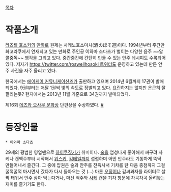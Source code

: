 [[목차]]
= 작품소개 =
[[라즈웰 호소키]]의 [[만화]]로 원제는 사케노호소미치(酒のほそ道)이다. 1994년부터 주간만화고라쿠에서 연재되고 있는 만화로 주인공 이와마 소다츠가 벌이는 다양한 음주 ~~알콜중독~~ 행각을 그리고 있다. 중간중간에 간단히 만들 수 있는 안주 레시피도 수록되어 있다. 저자가 [[https://twitter.com/roswellhosoki 트위터]]도 운영하고 있는데 만든 안주 사진을 자주 올리고 있다.

한국에서는 [[에이케이 커뮤니케이션즈]]가 출판하고 있으며 2014년 6월까지 17권이 발매되었다. 9권부터는 매달 1권씩 빛의 속도로 정발되고 있다. 요란하지는 않지만 은근히 잘팔리는듯? 현지에서는 2013년 11월 기준으로 34권까지 발매되었다.

제16회 [[데즈카 오사무 문화상]] 단편상을 수상하였다. [http://www.asahi.com/shimbun/award/tezuka/12c.html #]

= 등장인물 =
 * 이와마 소다츠
29세의 평범한 영업맨으로 [[하이쿠]]짓기가 취미이다. [[술]]을 엄청나게 좋아해서 싸구려 사케나 캔맥주부터 시작해서 [[위스키]], [[칵테일]]까지 섭렵하며 어떤 안주라도 기똥차게 뚝딱 만들어내서 즐긴다. 그 중에 압권은 술과 안주를 잔뜩사서 기차를 탄 다음 종점까지 그걸 꿀꺽꿀꺽 마시면서 갔다가 다시 돌아오는 것 (...) 마른 [[오징어]]나 감씨과자를 라이터로 살짝 태워서 안주 삼아 먹는다거나, 마신 맥주와 [[사케]] 캔을 기차 창문에 차곡차곡 올려놓는 재미를 즐기기도 한다. 

